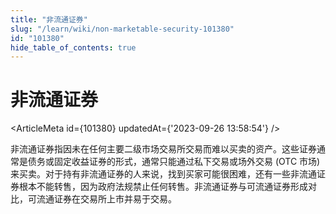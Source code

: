 ```yaml
---
title: "非流通证券"
slug: "/learn/wiki/non-marketable-security-101380"
id: "101380"
hide_table_of_contents: true
---
```



# 非流通证券

<ArticleMeta id={101380} updatedAt={'2023-09-26 13:58:54'} />
<div className='border-solid border-b border-t-0 my-4 border-[var(--ifm-color-gray-300)]' />

非流通证券指因未在任何主要二级市场交易所交易而难以买卖的资产。这些证券通常是债务或固定收益证券的形式，通常只能通过私下交易或场外交易 (OTC 市场) 来买卖。对于持有非流通证券的人来说，找到买家可能很困难，还有一些非流通证券根本不能转售，因为政府法规禁止任何转售。非流通证券与可流通证券形成对比，可流通证券在交易所上市并易于交易。
